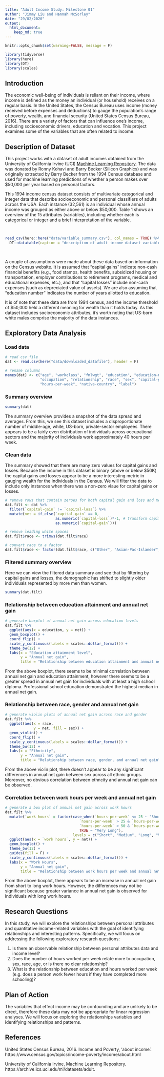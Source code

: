 ```yaml
---
title: "Adult Income Study: Milestone 01"
author: "Jimmy Liu and Hannah McSorley"
date: "29/02/2020"
output:
  html_document:
    keep_md: true
---
```


```r

knitr::opts_chunk$set(warning=FALSE, message = F)

library(tidyverse)
library(here)
library(DT)
library(scales)
```

## Introduction 

The economic well-being of individuals is reliant on their income, where income is defined as the money an individual (or household) receives on a regular basis. In the United States, the Census Bureau uses income  (money received before expenses and deductions) to gauge the population's range of poverty, wealth, and financial security (United States Census Bureau, 2016). There are a variety of factors that can influence one's income, including socioeconomic drivers, education and vocation. This project examines some of the variables that are often related to income. 

## Description of Dataset

This project works with a dataset of adult incomes obtained from the University of California Irvine (UCI) [Machine Learning Repository](https://archive.ics.uci.edu/ml/datasets/adult). The data was donated by Ronny Kohavi and Barry Becker (Silicon Graphics) and was originally extracted by Barry Becker from the 1994 Census database and used for machine learning predictions of whether a person makes over $50,000 per year based on personal factors.

This 1994 income census dataset consists of multivariate categorical and integer data that describe socioeconomic and personal classifiers of adults across the USA. Each instance (32,561) is an individual whose annual income was grouped as either above or below $50,000. Table 1 shows an overview of the 15 attributes (variables), including whether each is categorical or integer and a brief interpretation of the variable.  

<br>
```r
read_csv(here::here("data/variable_summary.csv"), col_names = TRUE) %>% 
  DT::datatable(caption = "description of adult income dataset variables")
```
<br>

A couple of assumptions were made about these data based on information on the Census website. It is assumed that "capital gains" indicate non-cash financial benefits (e.g., food stamps, health benefits, subsidized housing or transportation, employer contributions to retirement programs, medical and educational expenses, etc.), and that "capital losses" include non-cash expenses (such as depreciated value of assets). We are also assuming that "education number" indicates the number of years allotted to education.  

It is of note that these data are from 1994 census, and the income threshold of $50,000 held a different meaning for wealth than it holds today. As this dataset includes socioeconomic attributes, it's worth noting that US-born white males comprise the majority of the data instances. 

## Exploratory Data Analysis 

### Load data
```r
# read csv file
dat <- read.csv(here("data/downloaded_datafile"), header = F)

# rename columns
names(dat) <- c("age", "workclass", "fnlwgt", "education", "education-num", "martial_status", 
                "occupation", "relationship", "race", "sex", "capital-gain", "capital-loss", 
                "hours-per-week", "native-country", "label")
```

### Summary overview
```r
summary(dat)
```

The summary overview provides a snapshot of the data spread and averages. From this, we see this dataset includes a disproportionate number of middle-age, white, US-born, private-sector employees. There appears to be a fairly even distribution of individuals across occupational sectors and the majority of individuals work approximately 40 hours per week.


### Clean data

The summary showed that there are many zero values for capital gains and losses. Because the income in this dataset is binary (above or below $50K) the capital gains and losses appear to be a more interesting metric in gauging wealth for the individuals in the Census. We will filter the data to include only instances when there was a non-zero vlaue for capital gains or losses. 

```r
# remove rows that contain zeroes for both capital gain and loss and merge capital-gain and capital-loss into a single variable, net
dat.filt <- dat %>% 
  filter(`capital-gain` != `capital-loss`) %>% 
  mutate(net = if_else(`capital-gain` == 0, 
                       as.numeric(`capital-loss`)*-1, # transform capital-loss to negative values 
                       as.numeric(`capital-gain`)))

# remove leading white spaces
dat.filt$race <- trimws(dat.filt$race)

# convert race to a factor
dat.filt$race <- factor(dat.filt$race, c("Other", "Asian-Pac-Islander", "Amer-Indian-Eskimo", "White", "Black"))
```

### Filtered summary overview

Here we can view the filtered data summary and see that by filtering by capital gains and losses, the demographic has shifted to slightly older individuals represented by more men than women. 

```r
summary(dat.filt)
```

### Relationship between education attainment and annual net gain
```r
# generate boxplot of annual net gain across education levels
dat.filt %>% 
  ggplot(aes(x = education, y = net)) +
  geom_boxplot() +
  coord_flip() +
  scale_y_continuous(labels = scales::dollar_format()) +
  theme_bw(12) +
  labs(x = "Education attainment level",
       y = "Annual net gain",
       title = "Relationship between education attainment and annual net gain")
```

From the above boxplot, there seems to be minimal correlation between annual net gain and education attainment, however there seems to be a greater spread in annual net gain for individuals with at least a high school diploma. Professional school education demonstrated the highest median in annual net gain.

### Relationship between race, gender and annual net gain
```r
# generate violin plots of annual net gain across race and gender
dat.filt %>% 
  ggplot(aes(x = race,
             y = net, fill = sex)) +
  geom_violin() +
  coord_flip() +
  scale_y_continuous(labels = scales::dollar_format()) +
  theme_bw(12) +
  labs(x = "Ethnicity",
       y = "Annual net gain",
       title = "Relationship between race, gender, and annual net gain")
```

From the above violin plot, there doesn't appear to be any significant differences in annual net gain between sex across all ethnic groups. Moreover, no obvious correlation between ethncity and annual net gain can be observed.

### Correlation between work hours per week and annual net gain
```r
# generate a box plot of annual net gain across work hours
dat.filt %>% 
  mutate(`work hours` = factor(case_when(`hours-per-week` <= 25 ~ "Short", # define a new variable to bin work hours per week into 4 categories
                                  `hours-per-week` > 25 & `hours-per-week` <= 50 ~ "Medium",
                                  `hours-per-week` > 50 & `hours-per-week` <= 75 ~ "Long",
                                  TRUE ~ "Very Long"),
                               levels = c("Short", "Medium", "Long", "Very Long"))) %>% 
  ggplot(aes(x = `work hours`, y = net)) +
  geom_boxplot() +
  theme_bw(12) +
  guides(fill = F) +
  scale_y_continuous(labels = scales::dollar_format()) +
  labs(x = "Work Hours",
       y = "Annual net gain",
       title = "Relationship between work hours per week and annual net gain")
```

From the above boxplot, there appears to be an increase in annual net gain from short to long work hours. However, the differences may not be significant because greater variance in annual net gain is observed for individuals with long work hours.

## Research Questions

In this study, we will explore the relationships between personal attributes and quantitative income-related variables with the goal of identifying relationships and interesting patterns. Specifically, we will focus on addressing the following exploratory research questions: 

1. Is there an observable relationship between personal attributes data and income level?
2. Does the number of hours worked per week relate more to occupation, sex, race, age, or is there no clear relationship?
3. What is the relationship between education and hours worked per week (e.g. does a person work fewer hours if they have completed more schooling)?

## Plan of Action

The variables that effect income may be confounding and are unlikely to be direct, therefore these data may not be appropriate for linear regression analyses. We will focus on exploring the relationships variables and identifying relationships and patterns. 


## References

United States Census Bureau, 2016. Income and Poverty, 'about income'. https://www.census.gov/topics/income-poverty/income/about.html

University of California Irvine, Machine Learning Repository. https://archive.ics.uci.edu/ml/datasets/adult.